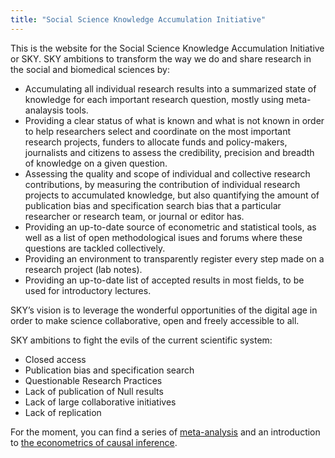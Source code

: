 ```yaml
---
title: "Social Science Knowledge Accumulation Initiative"
---
```


This is the website for the Social Science Knowledge Accumulation Initiative or SKY.
SKY ambitions to transform the way we do and share research in the social and biomedical sciences by:

* Accumulating all individual research results into a summarized state of knowledge for each important research question, mostly using meta-analaysis tools.
* Providing a clear status of what is known and what is not known in order to help researchers select and coordinate on the most important research projects, funders to allocate funds and policy-makers, journalists and citizens to assess the credibility, precision and breadth of knowledge on a given question.
* Assessing the quality and scope of individual and collective research contributions, by measuring the contribution of individual research projects to accumulated knowledge, but also quantifying the amount of publication bias and specification search bias that a particular researcher or research team, or journal or editor has.
* Providing an up-to-date source of econometric and statistical tools, as well as a list of open methodological isues and forums where these questions are tackled collectively.
* Providing an environment to transparently register every step made on a research project (lab notes).
* Providing an up-to-date list of accepted results in most fields, to be used for introductory lectures.

SKY's vision is to leverage the wonderful opportunities of the digital age in order to make science collaborative, open and freely accessible to all. 

SKY ambitions to fight the evils of the current scientific system:

* Closed access 
* Publication bias and specification search
* Questionable Research Practices
* Lack of publication of Null results
* Lack of large collaborative initiatives 
* Lack of replication

For the moment, you can find a series of [meta-analysis](meta.html) and an introduction to [the econometrics of causal inference](inference.html).